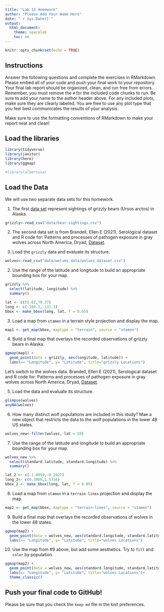 ```yaml
---
title: "Lab 13 Homework"
author: "Please Add Your Name Here"
date: "`r Sys.Date()`"
output:
  html_document:
    theme: spacelab
    toc: no
---
```


```r
knitr::opts_chunk$set(echo = TRUE)
```

## Instructions
Answer the following questions and complete the exercises in RMarkdown. Please embed all of your code and push your final work to your repository. Your final lab report should be organized, clean, and run free from errors. Remember, you must remove the `#` for the included code chunks to run. Be sure to add your name to the author header above. For any included plots, make sure they are clearly labeled. You are free to use any plot type that you feel best communicates the results of your analysis.  

Make sure to use the formatting conventions of RMarkdown to make your report neat and clean!  

## Load the libraries  
```r
library(tidyverse)
library(janitor)
library(here)
library(ggmap)
``` 

```r
#library(albersusa)
```

## Load the Data
We will use two separate data sets for this homework.  

1. The first [data set](https://rcweb.dartmouth.edu/~f002d69/workshops/index_rspatial.html) represent sightings of grizzly bears (Ursos arctos) in Alaska.  
```r
grizzly<-read_csv("data/bear-sightings.csv")
```

2. The second data set is from Brandell, Ellen E (2021), Serological dataset and R code for: Patterns and processes of pathogen exposure in gray wolves across North America, Dryad, [Dataset](https://doi.org/10.5061/dryad.5hqbzkh51).  

1. Load the `grizzly` data and evaluate its structure.  
```r
wolves<-read_csv("data/wolves_data/wolves_dataset.csv")
```


2. Use the range of the latitude and longitude to build an appropriate bounding box for your map.  

```r
grizzly %>% 
  select(latitude, longitude) %>% 
  summary()
```
```r
lat <- c(55.02,70.37)
long <- c(-166.2,-131.3)
bbox <- make_bbox(long, lat, f = 0.05)
```

3. Load a map from `stamen` in a terrain style projection and display the map.  

```r
map1 <- get_map(bbox, maptype = "terrain", source = "stamen")
```



4. Build a final map that overlays the recorded observations of grizzly bears in Alaska.  
```r
ggmap(map1) + 
  geom_point(data = grizzly, aes(longitude, latitude)) +
  labs(x= "Longitude", y= "Latitude", title="grizzly Locations")
```


Let's switch to the wolves data. Brandell, Ellen E (2021), Serological dataset and R code for: Patterns and processes of pathogen exposure in gray wolves across North America, Dryad, [Dataset](https://doi.org/10.5061/dryad.5hqbzkh51).  

5. Load the data and evaluate its structure.  
```r
glimpse(wolves)
anyNA(wolves)
```


6. How many distinct wolf populations are included in this study? Mae a new object that restricts the data to the wolf populations in the lower 48 US states.  
```r
wolves_new<-filter(wolves, lat < 50)
```


7. Use the range of the latitude and longitude to build an appropriate bounding box for your map.  
```r
wolves_new %>% 
  select(standard.latitude, standard.longitude) %>% 
  summary()
```
```r
lat_2 <- c(-1.8059,-0.2927)
long_2<- c(0.3069,1.5716)
bbox_2 <- make_bbox(long, lat, f = 0.05)
```


8.  Load a map from `stamen` in a `terrain-lines` projection and display the map.  
```r
map2 <- get_map(bbox, maptype = "terrain-lines", source = "stamen")
```


9. Build a final map that overlays the recorded observations of wolves in the lower 48 states.  
```r
ggmap(map2) + 
  geom_point(data = wolves_new, aes(standard.longitude, standard.latitude)) +
  labs(x= "Longitude", y= "Latitude", title="wolves Locations")
```


10. Use the map from #9 above, but add some aesthetics. Try to `fill` and `color` by population.  
```r
ggmap(map2) + 
  geom_point(data = wolves_new, aes(standard.longitude, standard.latitude, fill=standard.longitude)) +
  labs(x= "Longitude", y= "Latitude", title="wolves Locations")+
  theme_classic()
```


## Push your final code to GitHub!
Please be sure that you check the `keep md` file in the knit preferences. 